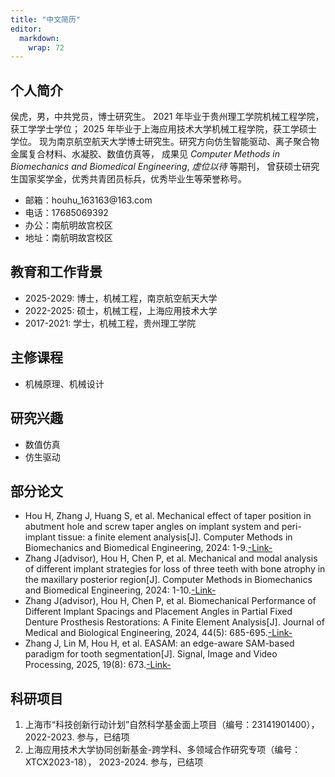 ```yaml
---
title: "中文简历"
editor: 
  markdown: 
    wrap: 72
---
```


## 个人简介

侯虎，男，中共党员，博士研究生。
2021 年毕业于贵州理工学院机械工程学院，获工学学士学位；
2025 年毕业于上海应用技术大学机械工程学院，获工学硕士学位。
现为南京航空航天大学博士研究生。研究方向仿生智能驱动、离子聚合物金属复合材料、水凝胶、数值仿真等，
成果见 *Computer Methods in Biomechanics and Biomedical Engineering*, *虚位以待*   等期刊，
曾获硕士研究生国家奖学金，优秀共青团员标兵，优秀毕业生等荣誉称号。

- 邮箱：houhu_163163@163.com
- 电话：17685069392
- 办公：南航明故宫校区 
- 地址：南航明故宫校区

## 教育和工作背景

- 2025-2029: 博士，机械工程，南京航空航天大学
- 2022-2025: 硕士，机械工程，上海应用技术大学
- 2017-2021: 学士，机械工程，贵州理工学院

## 主修课程

- 机械原理、机械设计

## 研究兴趣

- 数值仿真
- 仿生驱动


## 部分论文

-   Hou H, Zhang J, Huang S, et al. Mechanical effect of taper position in abutment hole and screw taper angles on implant system and peri-implant tissue: a finite element analysis[J]. Computer Methods in Biomechanics and Biomedical Engineering, 2024: 1-9.[-Link-](https://www.tandfonline.com/doi/abs/10.1080/10255842.2024.2423253)
-   Zhang J(advisor), Hou H, Chen P, et al. Mechanical and modal analysis of different implant strategies for loss of three teeth with bone atrophy in the maxillary posterior region[J]. Computer Methods in Biomechanics and Biomedical Engineering, 2024: 1-10.[-Link-](https://www.tandfonline.com/doi/abs/10.1080/10255842.2024.2358363)
-   Zhang J(advisor), Hou H, Chen P, et al. Biomechanical Performance of Different Implant Spacings and Placement Angles in Partial Fixed Denture Prosthesis Restorations: A Finite Element Analysis[J]. Journal of Medical and Biological Engineering, 2024, 44(5): 685-695.[-Link-](https://www.tandfonline.com/doi/abs/10.1080/10255842.2024.2358363)
-   Zhang J, Lin M, Hou H, et al. EASAM: an edge-aware SAM-based paradigm for tooth segmentation[J]. Signal, Image and Video Processing, 2025, 19(8): 673.[-Link-](https://link.springer.com/article/10.1007/s11760-025-04208-2)

## 科研项目

1. 上海市“科技创新行动计划”自然科学基金面上项目（编号：23141901400），2022-2023. 参与，已结项
2. 上海应用技术大学协同创新基金-跨学科、多领域合作研究专项（编号：XTCX2023-18）， 2023-2024. 参与，已结项


<!-- ![](https://fig-lianxh.oss-cn-shenzhen.aliyuncs.com/LianxhHome.PNG) -->